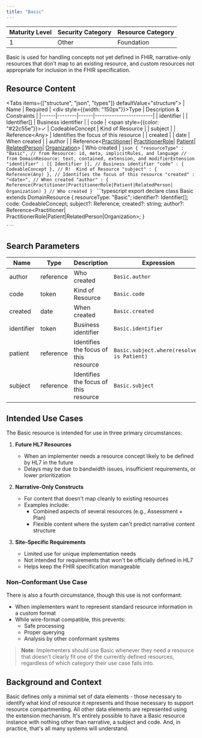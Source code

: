 ```yaml
---
title: "Basic"
---
```


| Maturity Level | Security Category | Resource Category |
|----------------|------------------|-------------------|
| 1 | Other | <div className="flex items-center gap-2"><Database className="h-5 w-5 text-blue-500" /> Foundation </div> |

Basic is used for handling concepts not yet defined in FHIR, narrative-only resources that don't map to an existing resource, and custom resources not appropriate for inclusion in the FHIR specification.

## Resource Content
<Tabs items={["structure", "json", "types"]} defaultValue="structure">
  <Tab value="structure">
    | Name | Required | <div style={{width: "150px"}}>Type</div> | Description & Constraints |
    |------|--------|------|------------------------|
    | identifier | | Identifier[] | Business identifier |
    | code | <span style={{color: "#22c55e"}}>✓</span> | CodeableConcept | Kind of Resource |
    | subject | | Reference\<Any> | Identifies the focus of this resource |
    | created | | date | When created |
    | author | | Reference\<[Practitioner](/fhir/resources/practitioner)\| [PractitionerRole](/fhir/resources/practitionerrole)\| [Patient](/fhir/resources/patient)\| [RelatedPerson](/fhir/resources/relatedperson)\| [Organization](/fhir/resources/organization)> | Who created |
  </Tab>
  <Tab value="json">
    ```json
{
  "resourceType" : "Basic",
  // from Resource: id, meta, implicitRules, and language
  // from DomainResource: text, contained, extension, and modifierExtension
  "identifier" : [{ Identifier }], // Business identifier
  "code" : { CodeableConcept }, // R!  Kind of Resource
  "subject" : { Reference(Any) }, // Identifies the focus of this resource
  "created" : "<date>", // When created
  "author" : { Reference(Practitioner|PractitionerRole|Patient|RelatedPerson|
   Organization) } // Who created
}
        ```
  </Tab>
  <Tab value="types">
    ```typescript
export declare class Basic extends DomainResource {
    resourceType: "Basic";
    identifier?: Identifier[];
    code: CodeableConcept;
    subject?: Reference<Resource>;
    created?: string;
    author?: Reference<Practitioner| PractitionerRole|Patient|RelatedPerson|Organization>;
}

    ```
  </Tab>
</Tabs>

## Search Parameters
| Name | Type | Description | Expression |
|------|------|-------------|------------|
| author | reference | Who created | `Basic.author` |
| code | token | Kind of Resource | `Basic.code` |
| created | date | When created | `Basic.created` |
| identifier | token | Business identifier | `Basic.identifier` |
| patient | reference | Identifies the focus of this resource | `Basic.subject.where(resolve() is Patient)` |
| subject | reference | Identifies the focus of this resource | `Basic.subject` |

## Intended Use Cases

The Basic resource is intended for use in three primary circumstances:

1. **Future HL7 Resources**
   - When an implementer needs a resource concept likely to be defined by HL7 in the future
   - Delays may be due to bandwidth issues, insufficient requirements, or lower prioritization

2. **Narrative-Only Constructs**
   - For content that doesn't map cleanly to existing resources
   - Examples include:
     - Combined aspects of several resources (e.g., Assessment + Plan)
     - Flexible content where the system can't predict narrative content structure

3. **Site-Specific Requirements**
   - Limited use for unique implementation needs
   - Not intended for requirements that won't be officially defined in HL7
   - Helps keep the FHIR specification manageable

### Non-Conformant Use Case

There is also a fourth circumstance, though this use is not conformant:

- When implementers want to represent standard resource information in a custom format
- While wire-format compatible, this prevents:
  - Safe processing
  - Proper querying
  - Analysis by other conformant systems

> **Note**: Implementers should use Basic whenever they need a resource that doesn't clearly fit one of the currently defined resources, regardless of which category their use case falls into.

## Background and Context
Basic defines only a minimal set of data elements - those necessary to identify what kind of resource it represents and those necessary to support resource compartmenting. All other data elements are represented using the extension mechanism. It's entirely possible to have a Basic resource instance with nothing other than narrative, a subject and code. And, in practice, that's all many systems will understand.
